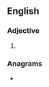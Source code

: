 {{also|NXT}}
==English==

===Adjective===
{{head|en|adjective}}

# {{lb|en|Internet slang|text messaging}} {{abbr of|en|[[next]]}}

===Anagrams===
* {{anagrams|en|a=ntx|tnx|txn}}